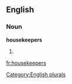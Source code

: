 
==English==

===Noun===
'''housekeepers'''

# {{plural of|[[housekeeper]]}}

[[Category:English plurals]]

[[fr:housekeepers]]